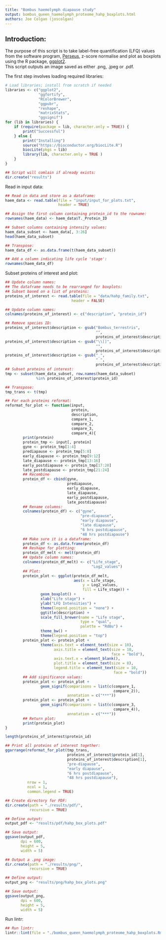 ```yaml
--- 
title: "Bombus haemolymph diapause study"
output: bombus_queen_haemolymph_proteome_hahp_boxplots.html
authors: Joe Colgan (joscolgan)
--- 
```


## Introduction:

The purpose of this script is to take label-free quantification (LFQ) values from the software program, [Perseus](https://www.biochem.mpg.de/5111810/perseus), z-score normalise and plot as boxplots using the R package, [ggplot2](https://ggplot2.tidyverse.org/).  
This script outputs an image saved as either .png, .jpeg or .pdf.

The first step involves loading required libraries:

```r
# Load libraries; install from scratch if needed
libraries <- c("ggplot2",
               "ggfortify",
               "RColorBrewer",
               "ggpubr",
               "reshape",
               "matrixStats",
               "ggsignif")
for (lib in libraries) {
    if (require(package = lib, character.only = TRUE)) {
        print("Successful")
    } else {
        print("Installing")
        source("https://bioconductor.org/biocLite.R")
        biocLite(pkgs = lib)
        library(lib, character.only = TRUE )
    }
}

## Script will comlain if already exists:
dir.create("results")
```

Read in input data:

```r
## Read in data and store as a dataframe:
haem_data <- read.table(file = "input/input_for_plots.txt",
                        header = TRUE)

## Assign the first column containing protein_id to the rowname:
rownames(haem_data) <- haem_data$T._Protein_ID

## Subset columns containing intensity values:
haem_data_subset <- haem_data[, 3:26]
head(haem_data_subset)

## Transpose:
haem_data_df <- as.data.frame(t(haem_data_subset))

## Add a column indicating life cycle 'stage':
rownames(haem_data_df)
```

Subset proteins of interest and plot:

```r
## Update column names:
## The dataframe needs to be rearranged for boxplots:
## Subset based on a list of proteins:
proteins_of_interest <- read.table(file = "data/hahp_family.txt",
                              header = FALSE)

## Update column names:
colnames(proteins_of_interest) <- c("description", "protein_id")

## Remove species ID:
proteins_of_interest$description <- gsub("Bombus_terrestris",
                                         "",
                                         proteins_of_interest$description)
proteins_of_interest$description <- gsub("\\[]",
                                         "",
                                         proteins_of_interest$description)
proteins_of_interest$description <- gsub("_",
                                         " ",
                                         proteins_of_interest$description)
## Subset proteins of interest:
tmp <- subset(haem_data_subset, row.names(haem_data_subset)
              %in% proteins_of_interest$protein_id)

## Transpose:
tmp_trans <- t(tmp)

## For each proteins reformat:
reformat_for_plot <- function(input,
                              protein,
                              description,
                              compare_1,
                              compare_2,
                              compare_3,
                              compare_4){
        print(protein)
        protein_tmp <- input[, protein]
        gyne <- protein_tmp[1:4]
        prediapause <- protein_tmp[5:8]
        early_diapause <- protein_tmp[9:12]
        late_diapause <- protein_tmp[13:16]
        early_postdiapause <- protein_tmp[17:20]
        late_postdiapause <- protein_tmp[21:24]
        ## Recombine
        protein_df <- cbind(gyne,
                            prediapause,
                            early_diapause,
                            late_diapause,
                            early_postdiapause,
                            late_postdiapause)
        ## Rename columns:
        colnames(protein_df) <- c("gyne",
                                  "pre-diapause",
                                  "early diapause",
                                  "late diapause",
                                  "6 hrs postdiapause",
                                  "48 hrs postdiapause")
        ## Make sure it is a dataframe:
        protein_df <- as.data.frame(protein_df)
        ## Reshape for plotting:
        protein_df_melt <- melt(protein_df)
        ## Update column names:
        colnames(protein_df_melt) <- c("Life_stage",
                                       "Log2_values")
        ## Plot:
        protein_plot <- ggplot(protein_df_melt,
                               aes(x = Life_stage,
                                   y = Log2_values,
                                   fill = Life_stage)) +
                geom_boxplot() +
                xlab("Life stage") +
                ylab("LFQ Intensities") +
                theme(legend.position = "none") +
                ggtitle(description) +
                scale_fill_brewer(name = "Life stage",
                                  type = "qual",
                                  palette = "RdBu") +
                theme_bw() +
                theme(legend.position = "top")
        protein_plot <- protein_plot +
                theme(axis.text = element_text(size = 10),
                      axis.title = element_text(size = 10,
                                                face = "bold"),
                      axis.text.x = element_blank(),
                      plot.title = element_text(size = 8),
                      legend.title = element_text(size = 10,
                                                 face = "bold"))
        ## Add significance values:
        protein_plot <- protein_plot +
                geom_signif(comparisons = list(c(compare_1,
                                                 compare_2)),
                            annotation = c("***"))
        protein_plot <- protein_plot +
                geom_signif(comparisons = list(c(compare_3,
                                                 compare_4)),
                            annotation = c("***"))
        ## Return plot:
        print(protein_plot)
}

length(proteins_of_interest$protein_id)

## Print all proteins of interest together:
ggarrange(reformat_for_plot(tmp_trans,
                            proteins_of_interest$protein_id[1],
                            proteins_of_interest$description[1],
                            "pre-diapause",
                            "early diapause",
                            "6 hrs postdiapause",
                            "48 hrs postdiapause"),
          nrow = 1,
          ncol = 1,
          common.legend = TRUE)

## Create directory for PDF:
dir.create(path = "./results/pdf/",
           recursive = TRUE)

## Define output:
output_pdf <- "results/pdf/hahp_box_plots.pdf"

## Save output:
ggsave(output_pdf,
       dpi = 600,
       height = 5,
       width = 5)

## Output a .png image:
dir.create(path = "./results/png/",
           recursive = TRUE)

## Define output:
output_png <- "results/png/hahp_box_plots.png"

## Save output:
ggsave(output_png,
       dpi = 600,
       height = 5,
       width = 5)
```

Run lintr:

```r
## Run lintr:
lintr::lint(file = "./bombus_queen_haemolymph_proteome_hahp_boxplots.Rmd")
```
